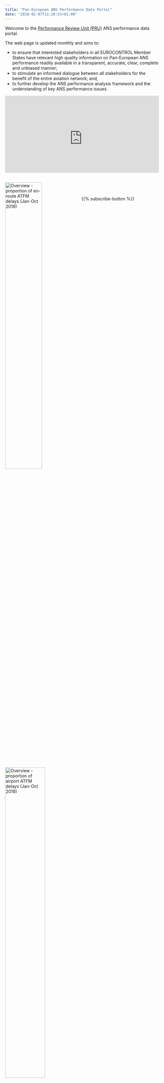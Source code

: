 ```yaml
---
title: "Pan-European ANS Performance Data Portal"
date: "2018-02-07T11:26:51+01:00"
---
```

<style type="text/css">
.img-responsive {
    margin: 0 auto;
    max-width: 75%
}

.resp-container {
    position: relative;
    overflow: hidden;
    padding-top: 50.0%;
}

.resp-iframe {
    position: absolute;
    top: 0;
    left: 0;
    width: 100%;
    height: 110%;
    border: 0;
}
</style>


Welcome to the [Performance Review Unit (PRU)](/about/us/) ANS performance data portal.

The web page is updated monthly and aims to:

* to ensure that interested stakeholders in all EUROCONTROL Member States have relevant
  high quality information on Pan-European ANS performance readily available in a transparent,
  accurate, clear, complete and unbiased manner;
* to stimulate an informed dialogue between all stakeholders for the benefit of the entire aviation
  network; and,
* to further develop the ANS performance analysis framework and the understanding of key ANS
  performance issues.

<div class="resp-container">
<iframe class="resp-iframe" src="https://datastudio.google.com/embed/reporting/1x_bHPU8eiVryoPZlYhtzcU2q3QL7nzhk/page/OJbw" frameborder="0" style="border:0" allowfullscreen></iframe>
</div>
<br>
<img align="left" src="/images/ert_dly_jan_oct_19.jpg" width="49%" alt="Overview - proportion of en-route ATFM delays (Jan-Oct 2019)"/>
<img align="left" src="/images/apt_dly_jan_oct_19.jpg" width="51%" alt="Overview - proportion of airport ATFM delays (Jan-Oct 2019)"/>

<br>

<div class="container text-center">
{{% subscribe-button %}}
</div>
